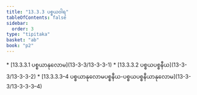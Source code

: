 ```yaml
---
title: "13.3.3 ပစ္စယဝါရ"
tableOfContents: false
sidebar:
  order: 3
type: "tipitaka"
basket: "ab"
book: "p2"
---
```



<DynamicBreadcrumb />



<TableOfContents book="p2" section="13.3.3">
* [13.3.3.1 ပစ္စယာနုလောမ](13-3-3/13-3-3-1)
* [13.3.3.2 ပစ္စယပစ္စနီယ](13-3-3/13-3-3-2)
* [13.3.3.3–4 ပစ္စယာနုလောမပစ္စနီယ-ပစ္စယပစ္စနီယာနုလောမ](13-3-3/13-3-3-3–4)
</TableOfContents>